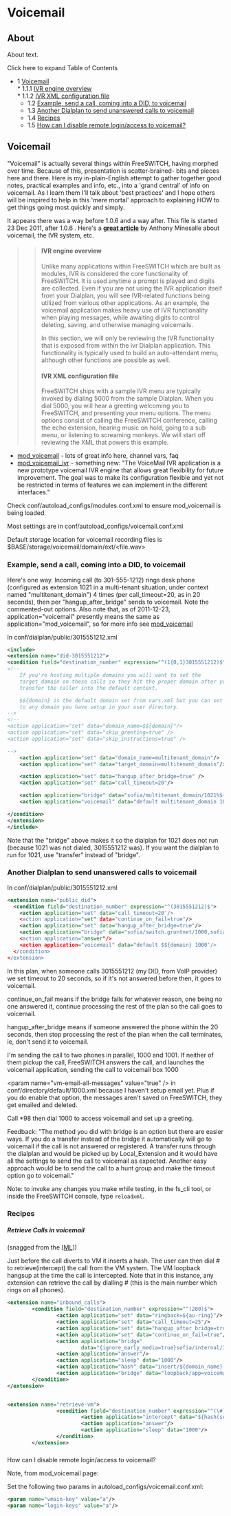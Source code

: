 
# Voicemail 

 

## About

About text.

Click here to expand Table of Contents

* 1 [Voicemail](#voicemail)  
      * 1.1.1 [IVR engine overview](#ivr-engine-overview)  
      * 1.1.2 [IVR XML configuration file](#ivr-xml-configuration-file)  
   * 1.2 [Example, send a call, coming into a DID, to voicemail](#example-send-a-call-coming-into-a-did-to-voicemail)  
   * 1.3 [Another Dialplan to send unanswered calls to voicemail](#another-dialplan-to-send-unanswered-calls-to-voicemail)  
   * 1.4 [Recipes](#voicemail)  
   * 1.5 [How can I disable remote login/access to voicemail?](#retrieve-calls-in-voicemail)

## Voicemail

"Voicemail" is actually several things within FreeSWITCH, having morphed over time. Because of this, presentation is scatter-brained- bits and pieces here and there. Here is my in-plain-English attempt to gather together good notes, practical examples and info, etc., into a 'grand central' of info on voicemail. As I learn them I'll talk about 'best practices' and I hope others will be inspired to help in this 'mere mortal' approach to explaining HOW to get things going most quickly and simply.

It appears there was a way before 1.0.6 and a way after. This file is started 23 Dec 2011, after 1.0.6 . Here's a [**great article**](http://www.packtpub.com/article/freeswitch-utilizing-the-built-in-ivr-engine) by Anthony Minesalle about voicemail, the IVR system, etc.

>> #### IVR engine overview
>> 
>> Unlike many applications within FreeSWITCH which are built as modules, IVR is considered the core functionality of FreeSWITCH. It is used anytime a prompt is played and digits are collected. Even if you are not using the IVR application itself from your Dialplan, you will see IVR-related functions being utilized from various other applications. As an example, the voicemail application makes heavy use of IVR functionality when playing messages, while awaiting digits to control deleting, saving, and otherwise managing voicemails.
>> 
>> In this section, we will only be reviewing the IVR functionality that is exposed from within the ivr Dialplan application. This functionality is typically used to build an auto-attendant menu, although other functions are possible as well.
>> 
>> #### IVR XML configuration file
>> 
>> FreeSWITCH ships with a sample IVR menu are typically invoked by dialing 5000 from the sample Dialplan. When you dial 5000, you will hear a greeting welcoming you to FreeSWITCH, and presenting your menu options. The menu options consist of calling the FreeSWITCH conference, calling the echo extension, hearing music on hold, going to a sub menu, or listening to screaming monkeys. We will start off reviewing the XML that powers this example.

* [mod\_voicemail](../mod_voicemail_6587070.mdx#--) \- lots of great info here, channel vars, faq
* [mod\_voicemail\_ivr](../mod_voicemail_ivr_6587067.mdx#--) \- something new: "The VoiceMail IVR application is a new prototype voicemail IVR engine that allows great flexibility for future improvement. The goal was to make its configuration flexible and yet not be restricted in terms of features we can implement in the different interfaces."

Check conf/autoload\_configs/modules.conf.xml to ensure mod\_voicemail is being loaded.

Most settings are in conf/autoload\_configs/voicemail.conf.xml

Default storage location for voicemail recording files is $BASE/storage/voicemail/domain/ext/\<file.wav>

### Example, send a call, coming into a DID, to voicemail

Here's one way. Incoming call (to 301-555-1212) rings desk phone (configured as extension 1021 in a multi-tenant situation, under context named "multitenant\_domain") 4 times (per call\_timeout=20, as in 20 seconds), then per "hangup\_after\_bridge" sends to voicemail. Note the commented-out options. Also note that, as of 2011-12-23, application="voicemail" presently means the same as application="mod\_voicemail", so for more info see [mod\_voicemail](../mod_voicemail_6587070.mdx#--)

In conf/dialplan/public/3015551212.xml

```xml
<include>
<extension name="did-3015551212">
<condition field="destination_number" expression="^(1{0,1}3015551212)$">
<!--
    If you're hosting multiple domains you will want to set the
    target_domain on these calls so they hit the proper domain after you
    transfer the caller into the default context.

    $${domain} is the default domain set from vars.xml but you can set it
    to any domain you have setup in your user directory.
-->
<!--
<action application="set" data="domain_name=$${domain}"/>
<action application="set" data="skip_greeting=true" />
<action application="set" data="skip_instructions=true" />

-->
    <action application="set" data="domain_name=multitenant_domain"/>
    <action application="set" data="target_domain=multitenant_domain"/>

    <action application="set" data="hangup_after_bridge=true" />
    <action application="set" data="call_timeout=20"/>

    <action application="bridge" data="sofia/multitenant_domain/1021%${domain_name}" />
    <action application="voicemail" data="default multitenant_domain 1021" />

</condition>
</extension>
</include>
```

Note that the "bridge" above makes it so the dialplan for 1021 does not run (because 1021 was not dialed, 3015551212 was). If you want the dialplan to run for 1021, use "transfer" instead of "bridge".

### Another Dialplan to send unanswered calls to voicemail

In conf/dialplan/public/3015551212.xml

```xml
<extension name="public_did">
  <condition field="destination_number" expression="^(3015551212)$">
    <action application="set" data="call_timeout=20″/>
    <action application="set" data="continue_on_fail=true"/>
    <action application="set" data="hangup_after_bridge=true"/>
    <action application="bridge" data="sofia/switch.gruntnet/1000,sofia/switch.gruntnet/1001″/>
    <action application="answer"/>
    <action application="voicemail" data="default $${domain} 1000″/>
  </condition>
</extension>
```

In this plan, when someone calls 3015551212 (my DID, from VoIP provider) we set timeout to 20 seconds, so if it's not answered before then, it goes to voicemail.

continue\_on\_fail means if the bridge fails for whatever reason, one being no one answered it, continue processing the rest of the plan so the call goes to voicemail.

hangup\_after\_bridge means if someone answered the phone within the 20 seconds, then stop processing the rest of the plan when the call terminates, ie, don't send it to voicemail.

I'm sending the call to two phones in parallel, 1000 and 1001\. If neither of them pickup the call, FreeSWITCH answers the call, and launches the voicemail application, sending the call to voicemail box 1000

\<param name="vm-email-all-messages" value="true" /> in conf/directory/default/1000.xml because I haven't setup email yet. Plus if you do enable that option, the messages aren't saved on FreeSWITCH, they get emailed and deleted.

Call \*98 then dial 1000 to access voicemail and set up a greeting.

  
Feedback: "The method you did with bridge is an option but there are easier ways. If you do a transfer instead of the bridge it automatically will go to voicemail if the call is not answered or registered. A transfer runs through the dialplan and would be picked up by Local\_Extension and it would have all the settings to send the call to voicemail as expected. Another easy approach would be to send the call to a hunt group and make the timeout option go to voicemail."

Note: to invoke any changes you make while testing, in the fs\_cli tool, or inside the FreeSWITCH console, type `reloadxml`.

### Recipes

##### Retrieve Calls in voicemail

(snagged from the \[[ML](http://lists.freeswitch.org/pipermail/freeswitch-users/2012-March/081336.html)\])

Just before the call diverts to VM it inserts a hash. The user can then dial # to retrieve(intercept) the call from the VM system. The VM loopback hangsup at the time the call is intercepted. Note that in this instance, any extension can retrieve the call by dialling # (this is the main number which rings on all phones).

```xml
<extension name="inbound_calls">
        <condition field="destination_number" expression="^(200)$">
                <action application="set" data="ringback=${au-ring}"/>
                <action application="set" data="call_timeout=25"/>
                <action application="set" data="hangup_after_bridge=true"/>
                <action application="set" data="continue_on_fail=true"/>
                <action application="bridge"
                        data="{ignore_early_media=true}sofia/internal/302%${domain_name},sofia/internal/301%${domain_name}"/>
                <action application="answer"/>
                <action application="sleep" data="1000"/>
                <action application="hash" data="insert/${domain_name}-retrieve_vm/global/${uuid}"/>
                <action application="bridge" data="loopback/app=voicemail:default ${domain_name} 301"/>
        </condition>
</extension>


<extension name="retrieve-vm">
                <condition field="destination_number" expression="^(\#)$">
                        <action application="intercept" data="${hash(select/${domain_name}-retrieve_vm/global/${uuid}"/>
                        <action application="answer"/>
                        <action application="sleep" data="1000"/>
                </condition>
        </extension>
```

###   
How can I disable remote login/access to voicemail?

Note, from mod\_voicemail page:

Set the following two params in autoload\_configs/voicemail.conf.xml:

```xml
<param name="vmain-key" value="a"/> 
<param name="login-keys" value="a"/>
```



